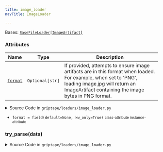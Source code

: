 ```yaml
---
title: image_loader
navTitle: ImageLoader

---
```


<span id="griptape.loaders.image_loader.ImageLoader"></span>

Bases:
 [`BaseFileLoader[ImageArtifact]`](./#griptape.loaders.BaseFileLoader "BaseFileLoader (griptape.loaders.BaseFileLoader)")

### Attributes

| Name                                                                                                                                                                                                                                                                                    | Type            | Description                                                                                                                                                                                                   |
| --------------------------------------------------------------------------------------------------------------------------------------------------------------------------------------------------------------------------------------------------------------------------------------- | --------------- | ------------------------------------------------------------------------------------------------------------------------------------------------------------------------------------------------------------- |
| <a href="image_loader.mdx#griptape.loaders.image_loader.ImageLoader.format" title="format = field(default=None, kw_only=True)           class-attribute       instance-attribute    (griptape.loaders.image_loader.ImageLoader.format)"><code class="language-python">format</code></a> | `Optional[str]` | If provided, attempts to ensure image artifacts are in this format when loaded. For example, when set to 'PNG', loading image.jpg will return an ImageArtifact containing the image bytes in PNG format.<br/> |

<details><summary>Source Code in <code>griptape&#47;loaders&#47;image_loader.py</code></summary>

```python
@define
class ImageLoader(BaseFileLoader[ImageArtifact]):
    """Loads images into image artifacts.

    Attributes:
        format: If provided, attempts to ensure image artifacts are in this format when loaded.
                For example, when set to 'PNG', loading image.jpg will return an ImageArtifact containing the image
                    bytes in PNG format.
    """

    format: Optional[str] = field(default=None, kw_only=True)

    def try_parse(self, data: bytes) -> ImageArtifact:
        pil_image = import_optional_dependency("PIL.Image")
        image = pil_image.open(BytesIO(data))

        # Normalize format only if requested.
        if self.format is not None:
            byte_stream = BytesIO()
            image.save(byte_stream, format=self.format)
            image = pil_image.open(byte_stream)
            data = byte_stream.getvalue()

        return ImageArtifact(data, format=image.format.lower(), width=image.width, height=image.height)
```

</details>

-   `format = field(default=None, kw_only=True)` <small>class-attribute</small> <small>instance-attribute</small>  <span id="griptape.loaders.image_loader.ImageLoader.format"></span> 

<span id="griptape.loaders.image_loader.ImageLoader.try_parse"></span>

### try_parse(data)

<details><summary>Source Code in <code>griptape&#47;loaders&#47;image_loader.py</code></summary>

```python
def try_parse(self, data: bytes) -> ImageArtifact:
    pil_image = import_optional_dependency("PIL.Image")
    image = pil_image.open(BytesIO(data))

    # Normalize format only if requested.
    if self.format is not None:
        byte_stream = BytesIO()
        image.save(byte_stream, format=self.format)
        image = pil_image.open(byte_stream)
        data = byte_stream.getvalue()

    return ImageArtifact(data, format=image.format.lower(), width=image.width, height=image.height)
```

</details>
